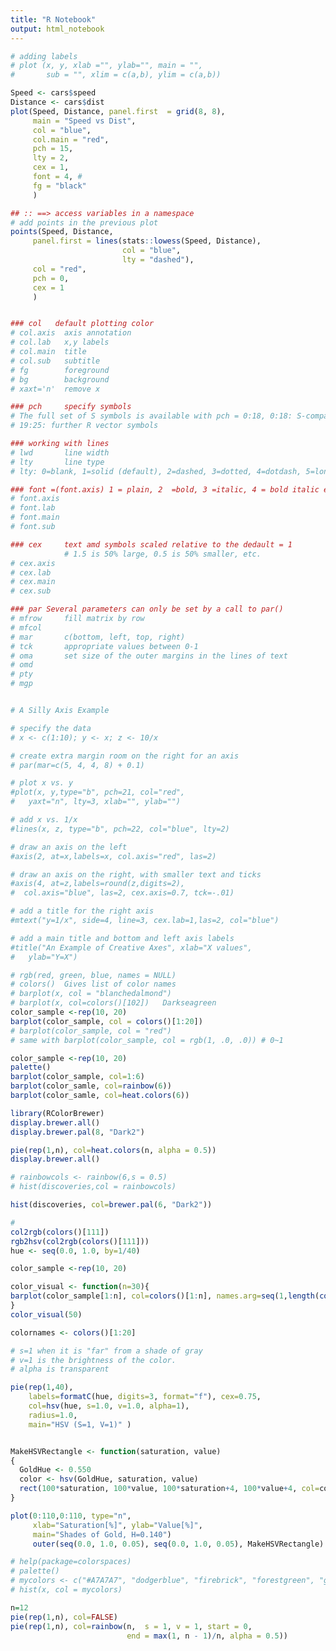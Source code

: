 ---
title: "R Notebook"
output: html_notebook
---

```{r, graphical parameters}
# adding labels
# plot (x, y, xlab ="", ylab="", main = "", 
#       sub = "", xlim = c(a,b), ylim = c(a,b))

Speed <- cars$speed
Distance <- cars$dist
plot(Speed, Distance, panel.first  = grid(8, 8),
     main = "Speed vs Dist",
     col = "blue", 
     col.main = "red",
     pch = 15, 
     lty = 2,
     cex = 1,
     font = 4, # 
     fg = "black"
     )

## :: ==> access variables in a namespace
# add points in the previous plot
points(Speed, Distance,
     panel.first = lines(stats::lowess(Speed, Distance),
                         col = "blue",
                         lty = "dashed"),
     col = "red",
     pch = 0,
     cex = 1
     )


### col   default plotting color
# col.axis  axis annotation
# col.lab   x,y labels
# col.main  title
# col.sub   subtitle
# fg        foreground
# bg        background
# xaxt='n'  remove x 

### pch     specify symbols
# The full set of S symbols is available with pch = 0:18, 0:18: S-compatible vector symbols.
# 19:25: further R vector symbols

### working with lines
# lwd       line width
# lty       line type 
# lty: 0=blank, 1=solid (default), 2=dashed, 3=dotted, 4=dotdash, 5=longdash, 6=twodash

### font =(font.axis) 1 = plain, 2  =bold, 3 =italic, 4 = bold italic etc.
# font.axis
# font.lab
# font.main
# font.sub

### cex     text amd symbols scaled relative to the dedault = 1
            # 1.5 is 50% large, 0.5 is 50% smaller, etc. 
# cex.axis
# cex.lab
# cex.main
# cex.sub

### par Several parameters can only be set by a call to par()    
# mfrow     fill matrix by row
# mfcol
# mar       c(bottom, left, top, right)
# tck       appropriate values between 0-1
# oma       set size of the outer margins in the lines of text
# omd
# pty
# mgp


# A Silly Axis Example

# specify the data 
# x <- c(1:10); y <- x; z <- 10/x

# create extra margin room on the right for an axis 
# par(mar=c(5, 4, 4, 8) + 0.1)

# plot x vs. y 
#plot(x, y,type="b", pch=21, col="red", 
#   yaxt="n", lty=3, xlab="", ylab="")

# add x vs. 1/x 
#lines(x, z, type="b", pch=22, col="blue", lty=2)

# draw an axis on the left 
#axis(2, at=x,labels=x, col.axis="red", las=2)

# draw an axis on the right, with smaller text and ticks 
#axis(4, at=z,labels=round(z,digits=2),
#  col.axis="blue", las=2, cex.axis=0.7, tck=-.01)

# add a title for the right axis 
#mtext("y=1/x", side=4, line=3, cex.lab=1,las=2, col="blue")

# add a main title and bottom and left axis labels 
#title("An Example of Creative Axes", xlab="X values",
#   ylab="Y=X")
```





```{r, RGB}
# rgb(red, green, blue, names = NULL)
# colors()  Gives list of color names
# barplot(x, col = "blanchedalmond")
# barplot(x, col=colors()[102])   Darkseagreen
color_sample <-rep(10, 20)
barplot(color_sample, col = colors()[1:20])
# barplot(color_sample, col = "red") 
# same with barplot(color_sample, col = rgb(1, .0, .0)) # 0~1

```

```{r, working with palette}
color_sample <-rep(10, 20)
palette()
barplot(color_sample, col=1:6)
barplot(color_samle, col=rainbow(6))
barplot(color_samle, col=heat.colors(6))

```
```{r, RColorBrewer}
library(RColorBrewer)
display.brewer.all()
display.brewer.pal(8, "Dark2")

pie(rep(1,n), col=heat.colors(n, alpha = 0.5))
display.brewer.all()

# rainbowcols <- rainbow(6,s = 0.5)
# hist(discoveries,col = rainbowcols)

hist(discoveries, col=brewer.pal(6, "Dark2"))
```

```{r, Hue-Saturation-Value(hsv) color space}
# 
col2rgb(colors()[111])
rgb2hsv(col2rgb(colors()[111])) 
hue <- seq(0.0, 1.0, by=1/40) 

color_sample <-rep(10, 20)

color_visual <- function(n=30){
barplot(color_sample[1:n], col=colors()[1:n], names.arg=seq(1,length(colors()[1:n])), cex.names = 0.6, las = 2)
}
color_visual(50)

colornames <- colors()[1:20]

# s=1 when it is "far" from a shade of gray  
# v=1 is the brightness of the color. 
# alpha is transparent

pie(rep(1,40), 
    labels=formatC(hue, digits=3, format="f"), cex=0.75, 
    col=hsv(hue, s=1.0, v=1.0, alpha=1), 
    radius=1.0, 
    main="HSV (S=1, V=1)" ) 


MakeHSVRectangle <- function(saturation, value) 
{
  GoldHue <- 0.550 
  color <- hsv(GoldHue, saturation, value) 
  rect(100*saturation, 100*value, 100*saturation+4, 100*value+4, col=color) 
} 

plot(0:110,0:110, type="n",
     xlab="Saturation[%]", ylab="Value[%]", 
     main="Shades of Gold, H=0.140") 
     outer(seq(0.0, 1.0, 0.05), seq(0.0, 1.0, 0.05), MakeHSVRectangle) 
```
```{r, palette}
# help(package=colorspaces)
# palette()
# mycolors <- c("#A7A7A7", "dodgerblue", "firebrick", "forestgreen", "gold")
# hist(x, col = mycolors)

n=12
pie(rep(1,n), col=FALSE)
pie(rep(1,n), col=rainbow(n,  s = 1, v = 1, start = 0, 
                          end = max(1, n - 1)/n, alpha = 0.5))

```


